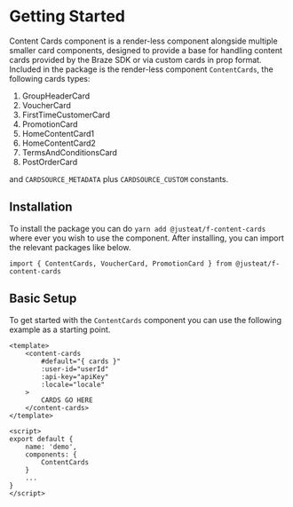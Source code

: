 
<Meta title="MDX/f-content-cards/Introduction" component={ContentCards} />

# Getting Started

Content Cards component is a render-less component alongside multiple smaller card components, designed to provide
a base for handling content cards provided by the Braze SDK or via custom cards in prop format. Included in the package
is the render-less component `ContentCards`, the following cards types:

1. GroupHeaderCard
2. VoucherCard
3. FirstTimeCustomerCard
4. PromotionCard
5. HomeContentCard1
6. HomeContentCard2
7. TermsAndConditionsCard
8. PostOrderCard

and `CARDSOURCE_METADATA` plus `CARDSOURCE_CUSTOM` constants.


## Installation

To install the package you can do `yarn add @justeat/f-content-cards` where ever you wish to use the component. After
installing, you can import the relevant packages like below.
```
import { ContentCards, VoucherCard, PromotionCard } from @justeat/f-content-cards
```

## Basic Setup

To get started with the `ContentCards` component you can use the following example as a starting point.
```
<template>
    <content-cards
        #default="{ cards }"
        :user-id="userId"
        :api-key="apiKey"
        :locale="locale"
    >
        CARDS GO HERE
    </content-cards>
</template>

<script>
export default {
    name: 'demo',
    components: {
        ContentCards
    }
    ...
}
</script>
```
